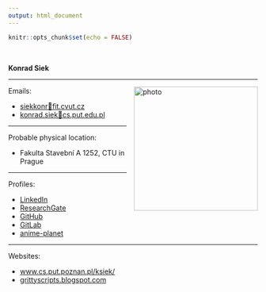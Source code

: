 ```yaml
---
output: html_document
---
```


<style>
img[alt$="photo"] { width: 250px; float: right; vertical-align: top; padding-left: 15px;}
</style>

```r
knitr::opts_chunk$set(echo = FALSE)
```

<br/>

**Konrad Siek**  

<hr/>

Emails: ![photo](img/cvut-night.jpg)

  - <a href="mailto:siekkonr🐒fit.cvut.cz">siekkonr🐒fit.cvut.cz</a>
  - <a href="mailto:konrad.siek🐒cs.put.edu.pl">konrad.siek🐒cs.put.edu.pl</a>

<hr/>

Probable physical location: 

  - Fakulta Stavební A 1252, CTU in Prague
  
<hr/>  
  
Profiles:

  - [LinkedIn](https://pl.linkedin.com/in/konrad-siek-125b5a90)
  - [ResearchGate](https://www.researchgate.net/profile/Konrad_Siek)
  - [GitHub](https://github.com/kondziu)
  - [GitLab](https://gitlab.com/kondziu)
  - [anime-planet](https://www.anime-planet.com/users/kondziu)

<hr/>  
  
Websites: 

  - [www.cs.put.poznan.pl/ksiek/](http://www.cs.put.poznan.pl/ksiek/)
  - [grittyscripts.blogspot.com](http://grittyscripts.blogspot.com/)
